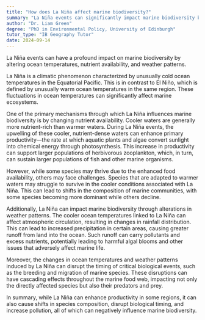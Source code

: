 ```yaml
---
title: "How does La Niña affect marine biodiversity?"
summary: "La Niña events can significantly impact marine biodiversity by altering ocean temperatures, nutrient availability, and weather patterns."
author: "Dr. Liam Green"
degree: "PhD in Environmental Policy, University of Edinburgh"
tutor_type: "IB Geography Tutor"
date: 2024-09-14
---
```


La Niña events can have a profound impact on marine biodiversity by altering ocean temperatures, nutrient availability, and weather patterns.

La Niña is a climatic phenomenon characterized by unusually cold ocean temperatures in the Equatorial Pacific. This is in contrast to El Niño, which is defined by unusually warm ocean temperatures in the same region. These fluctuations in ocean temperatures can significantly affect marine ecosystems.

One of the primary mechanisms through which La Niña influences marine biodiversity is by changing nutrient availability. Cooler waters are generally more nutrient-rich than warmer waters. During La Niña events, the upwelling of these cooler, nutrient-dense waters can enhance primary productivity—the rate at which aquatic plants and algae convert sunlight into chemical energy through photosynthesis. This increase in productivity can support larger populations of herbivorous zooplankton, which, in turn, can sustain larger populations of fish and other marine organisms.

However, while some species may thrive due to the enhanced food availability, others may face challenges. Species that are adapted to warmer waters may struggle to survive in the cooler conditions associated with La Niña. This can lead to shifts in the composition of marine communities, with some species becoming more dominant while others decline.

Additionally, La Niña can impact marine biodiversity through alterations in weather patterns. The cooler ocean temperatures linked to La Niña can affect atmospheric circulation, resulting in changes in rainfall distribution. This can lead to increased precipitation in certain areas, causing greater runoff from land into the ocean. Such runoff can carry pollutants and excess nutrients, potentially leading to harmful algal blooms and other issues that adversely affect marine life.

Moreover, the changes in ocean temperatures and weather patterns induced by La Niña can disrupt the timing of critical biological events, such as the breeding and migration of marine species. These disruptions can have cascading effects throughout the marine food web, impacting not only the directly affected species but also their predators and prey.

In summary, while La Niña can enhance productivity in some regions, it can also cause shifts in species composition, disrupt biological timing, and increase pollution, all of which can negatively influence marine biodiversity.
    